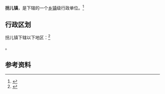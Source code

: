{{中国乡级行政区
|景观照片文件名 = 
|景观照片描述 = 
|汉语拼音 = 
|其他语言 = 
|其他语言名称 = 
|旧称 = 
|地名出处 = 
|位置图文件名 = 
|位置图描述 = 
|自定义图片= 
|建置时间 = 
|政府驻地 = 
|毗邻 = 
|总面积 = 
|总人口 = 
|总人口年份 = 
|户籍人口 = 
|户籍人口年份 = 
|常住人口 = 
|常住人口年份 = 
|人口密度 = 
|GDP = 
|GDP年份 = 
|邮政编码 = 
|电话区号 = 354
|官方网站 = 
|网站名称 = 
|14/07/22/104/000}}

'''拐儿镇'''，是{{PRC admin/fullname|14/07/22/104/000|3}}下辖的一个[[乡镇|乡镇]]级行政单位。<ref>{{PRC admin/ref sgc|{{PRC admin/parent|14/07/22/104/000}}}}</ref>

== 行政区划 ==

拐儿镇下辖以下地区：<ref>{{PRC admin/ref sgc|14/07/22/104/000}}</ref>

{{PRC admin/children|14/07/22/104/000}}。

== 参考资料 ==

{{reflist}}

{{行政区划小作品}}
{{PRC admin/navcat|14/07/22/104/000}}